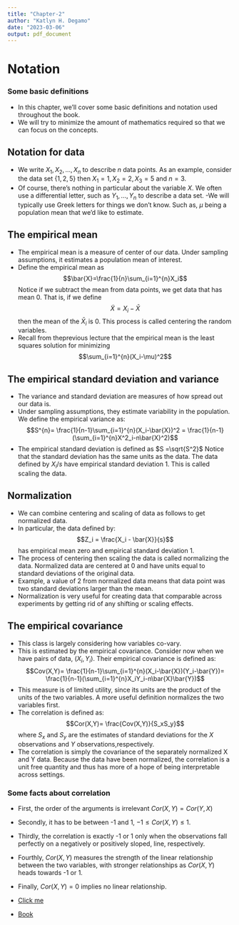 ---
title: "Chapter-2"
author: "Katlyn H. Degamo"
date: "2023-03-06"
output: pdf_document
---

# Notation

### Some basic definitions

- In this chapter, we’ll cover some basic definitions and notation used throughout the book.
- We will try to minimize the amount of mathematics required so that we can focus on the concepts.

## Notation for data

 - We write $X_1,X_2,...,X_n$ to describe $n$ data points. As an example, consider the data set $\{1,2,5\}$ then $X_1=1, X_2=2, X_3=5$ and $n=3$. 
 - Of course, there's nothing in particular about the variable $X$. We often use a differential letter, such as $Y_1,...,Y_n$ to describe a data set. 
 -We will typically use Greek letters for things we don't know. Such as, $\mu$ being a population mean that we'd like to estimate.

## The empirical mean

- The empirical mean is a measure of center of our data. Under sampling assumptions, it estimates a population mean of interest. 
- Define the empirical mean as $$\bar{X}=\frac{1}{n}\sum_{i=1}^{n}X_i$$ Notice if we subtract the mean from data points, we get data that has mean 0. That is, if we define $$\tilde{X}=X_i-\bar{X}$$ then the mean of the $\bar{X}_i$ is 0. This process is called centering the random variables. 
- Recall from theprevious lecture that the empirical mean is the least squares solution for minimizing $$\sum_{i=1}^{n}(X_i-\mu)^2$$

## The empirical standard deviation and variance 
  
- The variance and standard deviation are measures of how spread out our data is.
- Under sampling assumptions, they estimate variability in the population. We define the empirical variance as: $$S^{n}= \frac{1}{n-1}\sum_{i=1}^{n}(X_i-\bar{X})^2 = \frac{1}{n-1}(\sum_{i=1}^{n}X^2_i-n\bar{X}^2)$$
- The empirical standard deviation is defined as $S =\sqrt{S^2}$
Notice that the standard deviation has the same units as the data. The data defined by $X_i/s$ have empirical standard deviation 1. This is called scaling the data.

## Normalization

- We can combine centering and scaling of data as follows to get normalized data. 
- In particular, the data defined by: $$Z_i = \frac{X_i - \bar{X}}{s}$$ has empirical mean zero and empirical standard deviation 1. 
- The process of centering then scaling the data is called normalizing the data. Normalized data are centered at 0 and have units equal to standard deviations of the original data. 
- Example, a value of 2 from normalized data means that data point was two standard deviations larger than the mean.
- Normalization is very useful for creating data that comparable across experiments by getting rid of any shifting or scaling effects.

## The empirical covariance

- This class is largely considering how variables co-vary. 
- This is estimated by the empirical covariance. Consider now when we have pairs of data, $(X_i, Y_i)$. Their empirical covariance is defined as: $$Cov(X,Y)= \frac{1}{n-1}\sum_{i=1}^{n}(X_i-\bar{X})(Y_i-\bar{Y})= \frac{1}{n-1}(\sum_{i=1}^{n}X_iY_i-n\bar{X}\bar{Y})$$
- This measure is of limited utility, since its units are the product of the units of the two variables. A more useful definition normalizes the two variables first.
- The correlation is defined as: $$Cor(X,Y)= \frac{Cov(X,Y)}{S_xS_y}$$ where $S_x$ and $S_y$ are the estimates of standard deviations for the $X$ observations and $Y$ observations,respectively. 
- The correlation is simply the covariance of the separately normalized X and Y data.
Because the data have been normalized, the correlation is a unit free quantity and thus has more of a hope of being interpretable across settings.


### Some facts about correlation

- First, the order of the arguments is irrelevant $Cor(X,Y)= Cor(Y,X)$ 
- Secondly, it has to be between -1 and 1, $-1 \le Cor(X,Y)\le 1$.
- Thirdly, the correlation is exactly -1 or 1 only when the observations fall perfectly on a negatively or positively sloped, line, respectively. 
- Fourthly, $Cor(X,Y)$ measures the strength of the linear relationship between the two variables, with stronger relationships as $Cor(X,Y)$ heads towards -1 or 1.
- Finally, $Cor(X,Y)=0$ implies no linear relationship.

- [Click me](https://www.youtube.com/watch?v=T5UXxVKD0sA&list=PLpl-gQkQivXjqHAJd2t-J_One_fYE55tC&index=7)
- [Book](https://leanpub.com/regmods)


